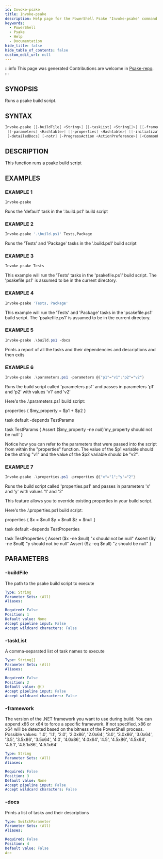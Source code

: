 ```yaml
---
id: Invoke-psake
title: Invoke-psake
description: Help page for the PowerShell Psake "Invoke-psake" command
keywords:
  - PowerShell
  - Psake
  - Help
  - Documentation
hide_title: false
hide_table_of_contents: false
custom_edit_url: null
---
```


:::info This page was generated
Contributions are welcome in [Psake-repo](https://github.com/psake/psake).
:::

## SYNOPSIS

Runs a psake build script.

## SYNTAX

```powershell
Invoke-psake [[-buildFile] <String>] [[-taskList] <String[]>] [[-framework] <String>] [-docs]
 [[-parameters] <Hashtable>] [[-properties] <Hashtable>] [[-initialization] <ScriptBlock>] [-nologo]
 [-detailedDocs] [-notr] [-ProgressAction <ActionPreference>] [<CommonParameters>]
```

## DESCRIPTION

This function runs a psake build script

## EXAMPLES

### EXAMPLE 1

```powershell
Invoke-psake
```

Runs the 'default' task in the '.build.ps1' build script

### EXAMPLE 2

```powershell
Invoke-psake '.\build.ps1' Tests,Package
```

Runs the 'Tests' and 'Package' tasks in the '.build.ps1' build script

### EXAMPLE 3

```powershell
Invoke-psake Tests
```

This example will run the 'Tests' tasks in the 'psakefile.ps1' build script.
The 'psakefile.ps1' is assumed to be in the current directory.

### EXAMPLE 4

```powershell
Invoke-psake 'Tests, Package'
```

This example will run the 'Tests' and 'Package' tasks in the 'psakefile.ps1' build script.
The 'psakefile.ps1' is assumed to be in the current directory.

### EXAMPLE 5

```powershell
Invoke-psake .\build.ps1 -docs
```

Prints a report of all the tasks and their dependencies and descriptions and then exits

### EXAMPLE 6

```powershell
Invoke-psake .\parameters.ps1 -parameters @{"p1"="v1";"p2"="v2"}
```

Runs the build script called 'parameters.ps1' and passes in parameters 'p1' and 'p2' with values 'v1' and 'v2'

Here's the .\parameters.ps1 build script:

properties \{
    $my_property = $p1 + $p2
\}

task default -depends TestParams

task TestParams \{
    Assert ($my_property -ne $null) '$my_property should not be null'
\}

Notice how you can refer to the parameters that were passed into the script from within the "properties" function.
The value of the $p1 variable should be the string "v1" and the value of the $p2 variable should be "v2".

### EXAMPLE 7

```powershell
Invoke-psake .\properties.ps1 -properties @{"x"="1";"y"="2"}
```

Runs the build script called 'properties.ps1' and passes in parameters 'x' and 'y' with values '1' and '2'

This feature allows you to override existing properties in your build script.

Here's the .\properties.ps1 build script:

properties \{
    $x = $null
    $y = $null
    $z = $null
\}

task default -depends TestProperties

task TestProperties \{
    Assert ($x -ne $null) "x should not be null"
    Assert ($y -ne $null) "y should not be null"
    Assert ($z -eq $null) "z should be null"
\}

## PARAMETERS

### -buildFile

The path to the psake build script to execute

```yaml
Type: String
Parameter Sets: (All)
Aliases:

Required: False
Position: 1
Default value: None
Accept pipeline input: False
Accept wildcard characters: False
```

### -taskList

A comma-separated list of task names to execute

```yaml
Type: String[]
Parameter Sets: (All)
Aliases:

Required: False
Position: 2
Default value: @()
Accept pipeline input: False
Accept wildcard characters: False
```

### -framework

The version of the .NET framework you want to use during build.
You can append x86 or x64 to force a specific framework.
If not specified, x86 or x64 will be detected based on the bitness of the PowerShell process.
Possible values: '1.0', '1.1', '2.0', '2.0x86', '2.0x64', '3.0', '3.0x86', '3.0x64', '3.5', '3.5x86', '3.5x64', '4.0', '4.0x86', '4.0x64', '4.5', '4.5x86', '4.5x64', '4.5.1', '4.5.1x86', '4.5.1x64'

```yaml
Type: String
Parameter Sets: (All)
Aliases:

Required: False
Position: 3
Default value: None
Accept pipeline input: False
Accept wildcard characters: False
```

### -docs

Prints a list of tasks and their descriptions

```yaml
Type: SwitchParameter
Parameter Sets: (All)
Aliases:

Required: False
Position: 4
Default value: False
Acc
